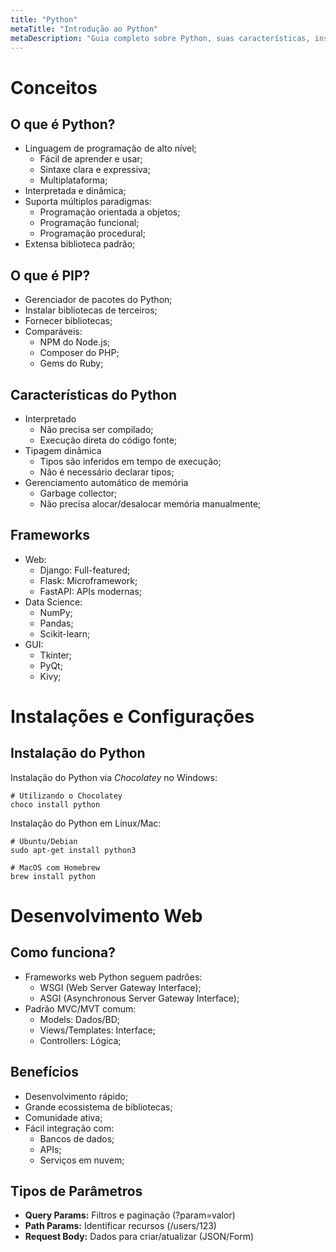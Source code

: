 ```yaml
---
title: "Python"
metaTitle: "Introdução ao Python"
metaDescription: "Guia completo sobre Python, suas características, instalação e conceitos fundamentais de programação."
---
```


# Conceitos

## O que é Python?

- Linguagem de programação de alto nível;
  - Fácil de aprender e usar;
  - Sintaxe clara e expressiva;
  - Multiplataforma;
- Interpretada e dinâmica;
- Suporta múltiplos paradigmas:
  - Programação orientada a objetos;
  - Programação funcional;
  - Programação procedural;
- Extensa biblioteca padrão;

## O que é PIP?

- Gerenciador de pacotes do Python;
- Instalar bibliotecas de terceiros;
- Fornecer bibliotecas;
- Comparáveis:
  - NPM do Node.js;
  - Composer do PHP;
  - Gems do Ruby;

## Características do Python

- Interpretado
  - Não precisa ser compilado;
  - Execução direta do código fonte;
- Tipagem dinâmica
  - Tipos são inferidos em tempo de execução;
  - Não é necessário declarar tipos;
- Gerenciamento automático de memória
  - Garbage collector;
  - Não precisa alocar/desalocar memória manualmente;

## Frameworks

- Web:
  - Django: Full-featured;
  - Flask: Microframework;
  - FastAPI: APIs modernas;
- Data Science:
  - NumPy;
  - Pandas;
  - Scikit-learn;
- GUI:
  - Tkinter;
  - PyQt;
  - Kivy;

# Instalações e Configurações

## Instalação do Python

Instalação do Python via _Chocolatey_ no Windows:

```shell
# Utilizando o Chocolatey
choco install python
```

Instalação do Python em Linux/Mac:

```shell
# Ubuntu/Debian
sudo apt-get install python3

# MacOS com Homebrew
brew install python
```

# Desenvolvimento Web

## Como funciona?

- Frameworks web Python seguem padrões:
  - WSGI (Web Server Gateway Interface);
  - ASGI (Asynchronous Server Gateway Interface);
- Padrão MVC/MVT comum:
  - Models: Dados/BD;
  - Views/Templates: Interface;
  - Controllers: Lógica;

## Benefícios

- Desenvolvimento rápido;
- Grande ecossistema de bibliotecas;
- Comunidade ativa;
- Fácil integração com:
  - Bancos de dados;
  - APIs;
  - Serviços em nuvem;

## Tipos de Parâmetros

- **Query Params:** Filtros e paginação (?param=valor)
- **Path Params:** Identificar recursos (/users/123)
- **Request Body:** Dados para criar/atualizar (JSON/Form)
